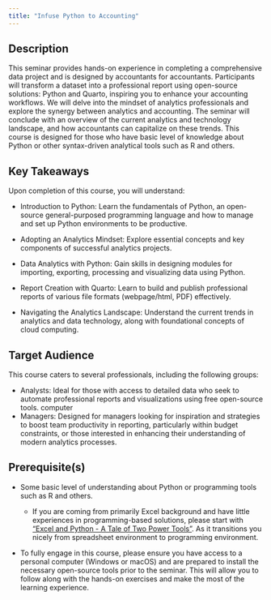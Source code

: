 ```yaml
---
title: "Infuse Python to Accounting"
---
```


## Description

This seminar provides hands-on experience in completing a comprehensive data project and is designed by accountants for accountants. Participants will transform a dataset into a professional report using open-source solutions: Python and Quarto, inspiring you to enhance your accounting workflows. We will delve into the mindset of analytics professionals and explore the synergy between analytics and accounting. The seminar will conclude with an overview of the current analytics and technology landscape, and how accountants can capitalize on these trends. This course is designed for those who have basic level of knowledge about Python or other syntax-driven analytical tools such as R and others.

## Key Takeaways

Upon completion of this course, you will understand:

- Introduction to Python: Learn the fundamentals of Python, an open-source general-purposed programming language and how to manage and set up Python environments to be productive.

- Adopting an Analytics Mindset: Explore essential concepts and key components of successful analytics projects. 

- Data Analytics with Python: Gain skills in designing modules for importing, exporting, processing and visualizing data using Python. 

- Report Creation with Quarto: Learn to build and publish professional reports of various file formats (webpage/html, PDF) effectively. 

- Navigating the Analytics Landscape: Understand the current trends in analytics and data technology, along with foundational concepts of cloud computing.

## Target Audience

This course caters to several professionals, including the following groups: 

- Analysts: Ideal for those with access to detailed data who seek to automate professional reports and visualizations using free open-source tools. 
computer
- Managers: Designed for managers looking for inspiration and strategies to boost team productivity in reporting, particularly within budget constraints, or those interested in enhancing their understanding of modern analytics processes.

## Prerequisite(s)

- Some basic level of understanding about Python or programming tools such as R and others. 

  - If you are coming from primarily Excel background and have little experiences in programming-based solutions, please start with ["Excel and Python - A Tale of Two Power Tools"](/chapters/Excel-Python.qmd). As it transitions you nicely from spreadsheet environment to programming environment.

- To fully engage in this course, please ensure you have access to a personal computer (Windows or macOS) and are prepared to install the necessary open-source tools prior to the seminar. This will allow you to follow along with the hands-on exercises and make the most of the learning experience.
